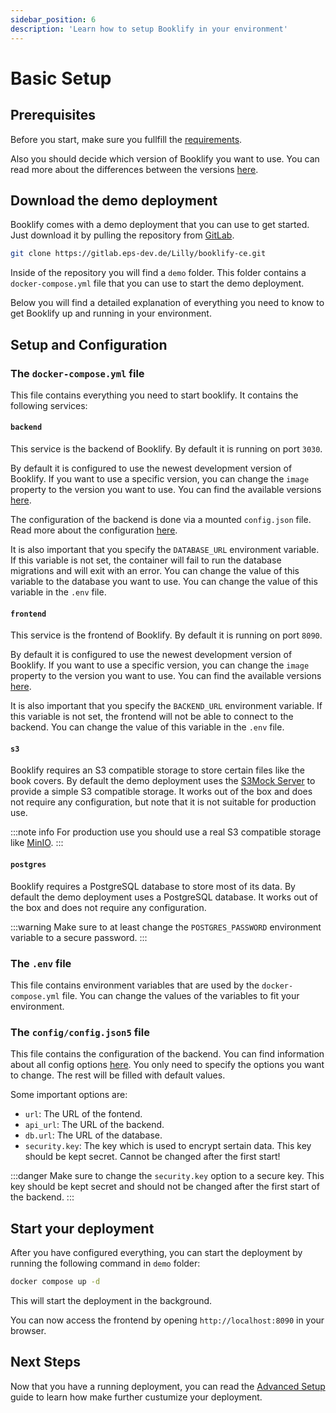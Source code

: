 ```yaml
---
sidebar_position: 6
description: 'Learn how to setup Booklify in your environment'
---
```


# Basic Setup

## Prerequisites

Before you start, make sure you fullfill the [requirements](requirements).

Also you should decide which version of Booklify you want to use.
You can read more about the differences between the versions [here](versions).

## Download the demo deployment

Booklify comes with a demo deployment that you can use to get started.
Just download it by pulling the repository from [GitLab](https://gitlab.eps-dev.de/Lilly/booklify-ce).

```bash
git clone https://gitlab.eps-dev.de/Lilly/booklify-ce.git
```

Inside of the repository you will find a `demo` folder.
This folder contains a `docker-compose.yml` file that you can use to start the demo deployment.

Below you will find a detailed explanation of everything you need to know to get Booklify up and running in your environment.

## Setup and Configuration

### The `docker-compose.yml` file

This file contains everything you need to start booklify. It contains the following services:

#### `backend`
This service is the backend of Booklify. By default it is running on port `3030`.

By default it is configured to use the newest development version of Booklify.
If you want to use a specific version, you can change the `image` property to the version you want to use.
You can find the available versions [here](versions).

The configuration of the backend is done via a mounted `config.json` file. Read more about the configuration [here](#the-configconfigjson5-file).

It is also important that you specify the `DATABASE_URL` environment variable.
If this variable is not set, the container will fail to run the database migrations and will exit with an error.
You can change the value of this variable to the database you want to use.
You can change the value of this variable in the `.env` file.

#### `frontend`

This service is the frontend of Booklify. By default it is running on port `8090`.

By default it is configured to use the newest development version of Booklify.
If you want to use a specific version, you can change the `image` property to the version you want to use.
You can find the available versions [here](versions).

It is also important that you specify the `BACKEND_URL` environment variable.
If this variable is not set, the frontend will not be able to connect to the backend.
You can change the value of this variable in the `.env` file.

#### `s3`

Booklify requires an S3 compatible storage to store certain files like the book covers.
By default the demo deployment uses the [S3Mock Server](https://github.com/adobe/S3Mock) to provide a simple S3 compatible storage.
It works out of the box and does not require any configuration, but note that it is not suitable for production use.

:::note info
For production use you should use a real S3 compatible storage like [MinIO](https://min.io/).
:::

#### `postgres`

Booklify requires a PostgreSQL database to store most of its data.
By default the demo deployment uses a PostgreSQL database.
It works out of the box and does not require any configuration.

:::warning
Make sure to at least change the `POSTGRES_PASSWORD` environment variable to a secure password.
:::


### The `.env` file

This file contains environment variables that are used by the `docker-compose.yml` file.
You can change the values of the variables to fit your environment.

### The `config/config.json5` file

This file contains the configuration of the backend. You can find information about all config options [here](config).
You only need to specify the options you want to change. The rest will be filled with default values.

Some important options are:

- `url`: The URL of the fontend.
- `api_url`: The URL of the backend.
- `db.url`: The URL of the database.
- `security.key`: The key which is used to encrypt sertain data. This key should be kept secret. Cannot be changed after the first start!

:::danger
Make sure to change the `security.key` option to a secure key. This key should be kept secret and should not be changed after the first start of the backend.
:::


## Start your deployment

After you have configured everything, you can start the deployment by running the following command in `demo` folder:

```bash
docker compose up -d
```

This will start the deployment in the background.

You can now access the frontend by opening `http://localhost:8090` in your browser.

## Next Steps

Now that you have a running deployment, you can read the [Advanced Setup](/docs/category/advanced-setup) guide to learn how make
further custumize your deployment.
